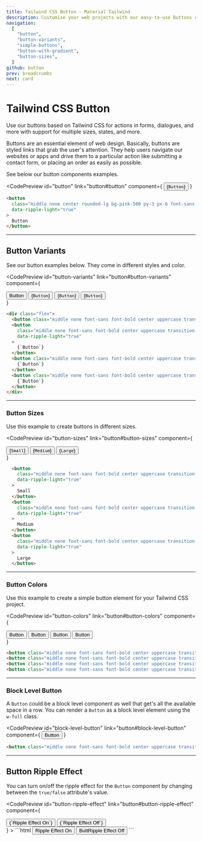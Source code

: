 ```yaml
---
title: Tailwind CSS Button - Material Tailwind
description: Customise your web projects with our easy-to-use Buttons component for Tailwind CSS using Material Design guidelines.
navigation:
  [
    "button",
    "button-variants",
    "simple-buttons",
    "button-with-gradient",
    "button-sizes",
  ]
github: button
prev: breadcrumbs
next: card
---
```


# Tailwind CSS Button

Use our buttons based on Tailwind CSS for actions in forms, dialogues, and more with support for multiple sizes, states, and more.

Buttons are an essential element of web design. Basically, buttons are styled links that grab the user's attention. They help users navigate our websites or apps and drive them to a particular action like submitting a contact form, or placing an order as easily as possible.

See below our button components examples.

<CodePreview
  id="button"
  link="button#button"
  component={
    <button
      className="middle none center rounded-lg bg-pink-500 py-3 px-6 font-sans text-xs font-bold uppercase text-white shadow-md shadow-pink-500/20 transition-all hover:shadow-lg hover:shadow-pink-500/40 focus:opacity-[0.85] focus:shadow-none active:opacity-[0.85] active:shadow-none disabled:pointer-events-none disabled:opacity-50 disabled:shadow-none"
      data-ripple-light="true"
    >
      {`Button`}
    </button>
  }
>
  ```html
  <button
    class="middle none center rounded-lg bg-pink-500 py-3 px-6 font-sans text-xs font-bold uppercase text-white shadow-md shadow-pink-500/20 transition-all hover:shadow-lg hover:shadow-pink-500/40 focus:opacity-[0.85] focus:shadow-none active:opacity-[0.85] active:shadow-none disabled:pointer-events-none disabled:opacity-50 disabled:shadow-none"
    data-ripple-light="true"
  >
    Button
  </button>
  ```
</CodePreview>

---

## Button Variants

See our button examples below. They come in different styles and color.

<CodePreview
  id="button-variants"
  link="button#button-variants"
  component={
    <div className="flex">
      <button class="middle none font-sans font-bold center uppercase transition-all disabled:opacity-50 disabled:shadow-none disabled:pointer-events-none text-xs py-3 px-6 rounded-lg bg-pink-500 text-white shadow-md shadow-pink-500/20 hover:shadow-lg hover:shadow-pink-500/40 focus:opacity-[0.85] focus:shadow-none active:opacity-[0.85] active:shadow-none mr-4" data-ripple-light="true">Button</button>
      <button
        class="middle none font-sans font-bold center uppercase transition-all disabled:opacity-50 disabled:shadow-none disabled:pointer-events-none text-xs py-3 px-6 rounded-lg bg-gradient-to-tr from-pink-600 to-pink-400 text-white shadow-md shadow-pink-500/20 hover:shadow-lg hover:shadow-pink-500/40 active:opacity-[0.85] mr-4"
        data-ripple-light="true"
      >
        {`Button`}
      </button>
      <button class="middle none font-sans font-bold center uppercase transition-all disabled:opacity-50 disabled:shadow-none disabled:pointer-events-none text-xs py-3 px-6 rounded-lg border border-pink-500 text-pink-500 hover:opacity-75 focus:ring focus:ring-pink-200 active:opacity-[0.85] mr-3" data-ripple-dark="true">
        {`Button`}
      </button>
      <button class="middle none font-sans font-bold center uppercase transition-all disabled:opacity-50 disabled:shadow-none disabled:pointer-events-none text-xs py-3 px-6 rounded-lg text-pink-500 hover:bg-pink-500/10 active:bg-pink-500/30" data-ripple-dark="true">
        {`Button`}
      </button>
    </div>
  }
>
  ```html
  <div class="flex">
    <button class="middle none font-sans font-bold center uppercase transition-all disabled:opacity-50 disabled:shadow-none disabled:pointer-events-none text-xs py-3 px-6 rounded-lg bg-pink-500 text-white shadow-md shadow-pink-500/20 hover:shadow-lg hover:shadow-pink-500/40 focus:opacity-[0.85] focus:shadow-none active:opacity-[0.85] active:shadow-none mr-3" data-ripple-light="true">Button</button>
    <button
      class="middle none font-sans font-bold center uppercase transition-all disabled:opacity-50 disabled:shadow-none disabled:pointer-events-none text-xs py-3 px-6 rounded-lg bg-gradient-to-tr from-pink-600 to-pink-400 text-white shadow-md shadow-pink-500/20 hover:shadow-lg hover:shadow-pink-500/40 active:opacity-[0.85] mr-3"
      data-ripple-light="true"
    >
      {`Button`}
    </button>
    <button class="middle none font-sans font-bold center uppercase transition-all disabled:opacity-50 disabled:shadow-none disabled:pointer-events-none text-xs py-3 px-6 rounded-lg border border-pink-500 text-pink-500 hover:opacity-75 focus:ring focus:ring-pink-200 active:opacity-[0.85] mr-3" data-ripple-dark="true">
      {`Button`}
    </button>
    <button class="middle none font-sans font-bold center uppercase transition-all disabled:opacity-50 disabled:shadow-none disabled:pointer-events-none text-xs py-3 px-6 rounded-lg text-pink-500 hover:bg-pink-500/10 active:bg-pink-500/30" data-ripple-dark="true">
      {`Button`}
    </button>
  </div>
  ```
</CodePreview>


---

### Button Sizes

Use this example to create buttons in different sizes.

<CodePreview
  id="button-sizes"
  link="button#button-sizes"
  component={
    <div className="flex items-end">
      <button
        className="middle none font-sans font-bold center uppercase transition-all disabled:opacity-50 disabled:shadow-none disabled:pointer-events-none text-xs py-2 px-4 rounded-lg bg-pink-500 text-white shadow-md shadow-pink-500/20 hover:shadow-lg hover:shadow-pink-500/40 focus:opacity-[0.85] focus:shadow-none active:opacity-[0.85] active:shadow-none mr-4"
        data-ripple-light="true"
      >
        {`Small`}
      </button>
      <button
        className="middle none font-sans font-bold center uppercase transition-all disabled:opacity-50 disabled:shadow-none disabled:pointer-events-none text-xs py-3 px-6 rounded-lg bg-pink-500 text-white shadow-md shadow-pink-500/20 hover:shadow-lg hover:shadow-pink-500/40 focus:opacity-[0.85] focus:shadow-none active:opacity-[0.85] active:shadow-none mr-4"
        data-ripple-light="true"
      >
        {`Medium`}
      </button>
      <button
        className="middle none font-sans font-bold center uppercase transition-all disabled:opacity-50 disabled:shadow-none disabled:pointer-events-none text-sm py-3.5 px-7 rounded-lg bg-pink-500 text-white shadow-md shadow-pink-500/20 hover:shadow-lg hover:shadow-pink-500/40 focus:opacity-[0.85] focus:shadow-none active:opacity-[0.85] active:shadow-none"
        data-ripple-light="true"
      >
        {`Large`}
      </button>
    </div>
  }
>
  ```html
    <button
      class="middle none font-sans font-bold center uppercase transition-all disabled:opacity-50 disabled:shadow-none disabled:pointer-events-none text-xs py-2 px-4 rounded-lg bg-pink-500 text-white shadow-md shadow-pink-500/20 hover:shadow-lg hover:shadow-pink-500/40 focus:opacity-[0.85] focus:shadow-none active:opacity-[0.85] active:shadow-none"
      data-ripple-light="true"
    >
      Small
    </button>
    <button
      class="middle none font-sans font-bold center uppercase transition-all disabled:opacity-50 disabled:shadow-none disabled:pointer-events-none text-xs py-3 px-6 rounded-lg bg-pink-500 text-white shadow-md shadow-pink-500/20 hover:shadow-lg hover:shadow-pink-500/40 focus:opacity-[0.85] focus:shadow-none active:opacity-[0.85] active:shadow-none"
      data-ripple-light="true"
    >
      Medium
    </button>
    <button
      class="middle none font-sans font-bold center uppercase transition-all disabled:opacity-50 disabled:shadow-none disabled:pointer-events-none text-sm py-3.5 px-7 rounded-lg bg-pink-500 text-white shadow-md shadow-pink-500/20 hover:shadow-lg hover:shadow-pink-500/40 focus:opacity-[0.85] focus:shadow-none active:opacity-[0.85] active:shadow-none"
      data-ripple-light="true"
    >
      Large
    </button>
  ```
</CodePreview>

---

### Button Colors

Use this example to create a simple button element for your Tailwind CSS project.

<CodePreview
  id="button-colors"
  link="button#button-colors"
  component={
    <div className="flex items-end">
      <button className="middle none font-sans font-bold center uppercase transition-all disabled:opacity-50 disabled:shadow-none disabled:pointer-events-none text-xs py-3 px-6 rounded-lg bg-blue-500 text-white shadow-md shadow-blue-500/20 hover:shadow-lg hover:shadow-blue-500/40 focus:opacity-[0.85] focus:shadow-none active:opacity-[0.85] active:shadow-none mr-4" data-ripple-light="true">Button</button>
      <button className="middle none font-sans font-bold center uppercase transition-all disabled:opacity-50 disabled:shadow-none disabled:pointer-events-none text-xs py-3 px-6 rounded-lg bg-red-500 text-white shadow-md shadow-red-500/20 hover:shadow-lg hover:shadow-red-500/40 focus:opacity-[0.85] focus:shadow-none active:opacity-[0.85] active:shadow-none mr-4" data-ripple-light="true">Button</button>
      <button className="middle none font-sans font-bold center uppercase transition-all disabled:opacity-50 disabled:shadow-none disabled:pointer-events-none text-xs py-3 px-6 rounded-lg bg-green-500 text-white shadow-md shadow-green-500/20 hover:shadow-lg hover:shadow-green-500/40 focus:opacity-[0.85] focus:shadow-none active:opacity-[0.85] active:shadow-none mr-4" data-ripple-light="true">Button</button>
      <button className="middle none font-sans font-bold center uppercase transition-all disabled:opacity-50 disabled:shadow-none disabled:pointer-events-none text-xs py-3 px-6 rounded-lg bg-orange-500 text-white shadow-md shadow-orange-500/20 hover:shadow-lg hover:shadow-orange-500/40 focus:opacity-[0.85] focus:shadow-none active:opacity-[0.85] active:shadow-none" data-ripple-light="true">Button</button>
    </div>
  }
>
  ```html
  <button class="middle none font-sans font-bold center uppercase transition-all disabled:opacity-50 disabled:shadow-none disabled:pointer-events-none text-xs py-3 px-6 rounded-lg bg-blue-500 text-white shadow-md shadow-blue-500/20 hover:shadow-lg hover:shadow-blue-500/40 focus:opacity-[0.85] focus:shadow-none active:opacity-[0.85] active:shadow-none mr-4" data-ripple-light="true">Button</button>
  <button class="middle none font-sans font-bold center uppercase transition-all disabled:opacity-50 disabled:shadow-none disabled:pointer-events-none text-xs py-3 px-6 rounded-lg bg-red-500 text-white shadow-md shadow-red-500/20 hover:shadow-lg hover:shadow-red-500/40 focus:opacity-[0.85] focus:shadow-none active:opacity-[0.85] active:shadow-none mr-4" data-ripple-light="true">Button</button>
  <button class="middle none font-sans font-bold center uppercase transition-all disabled:opacity-50 disabled:shadow-none disabled:pointer-events-none text-xs py-3 px-6 rounded-lg bg-green-500 text-white shadow-md shadow-green-500/20 hover:shadow-lg hover:shadow-green-500/40 focus:opacity-[0.85] focus:shadow-none active:opacity-[0.85] active:shadow-none mr-4" data-ripple-light="true">Button</button>
  <button class="middle none font-sans font-bold center uppercase transition-all disabled:opacity-50 disabled:shadow-none disabled:pointer-events-none text-xs py-3 px-6 rounded-lg bg-orange-500 text-white shadow-md shadow-orange-500/20 hover:shadow-lg hover:shadow-orange-500/40 focus:opacity-[0.85] focus:shadow-none active:opacity-[0.85] active:shadow-none" data-ripple-light="true">Button</button>
  ```
</CodePreview>

---

### Block Level Button

A <Code>Button</Code> could be a block level component as well that get's all the available space in a row. You can render a <Code>Button</Code> as a block level element using the <Code>w-full</Code> class.

<CodePreview
  id="block-level-button"
  link="button#block-level-button"
  component={
    <button className="middle none font-sans font-bold center uppercase transition-all disabled:opacity-50 disabled:shadow-none disabled:pointer-events-none text-xs py-3 px-6 rounded-lg bg-pink-500 text-white shadow-md shadow-pink-500/20 hover:shadow-lg hover:shadow-pink-500/40 focus:opacity-[0.85] focus:shadow-none active:opacity-[0.85] active:shadow-none w-full" data-ripple-light="true">Button</button>
  }
>
  ```html
  <button class="middle none font-sans font-bold center uppercase transition-all disabled:opacity-50 disabled:shadow-none disabled:pointer-events-none text-xs py-3 px-6 rounded-lg bg-pink-500 text-white shadow-md shadow-pink-500/20 hover:shadow-lg hover:shadow-pink-500/40 focus:opacity-[0.85] focus:shadow-none active:opacity-[0.85] active:shadow-none w-full" data-ripple-light="true">Button</button>
  ```
</CodePreview>

---

## Button Ripple Effect

You can turn on/off the ripple effect for the <Code>Button</Code> component by changing between the <Code>true/false</Code> attribute's value.

<CodePreview
  id="button-ripple-effect"
  link="button#button-ripple-effect"
  component={
  <div className="flex">
    <button className="button button-pink mr-3" data-ripple-light="true">
      {`Ripple Effect On`}
    </button>
    <button className="button button-pink" data-ripple-light="false">
      {`Ripple Effect Off`}
    </button>
  </div> 
  }
>
  ```html
  <button class="middle none font-sans font-bold center uppercase transition-all disabled:opacity-50 disabled:shadow-none disabled:pointer-events-none text-xs py-3 px-6 rounded-lg bg-pink-500 text-white shadow-md shadow-pink-500/20 hover:shadow-lg hover:shadow-pink-500/40 focus:opacity-[0.85] focus:shadow-none active:opacity-[0.85] active:shadow-none" data-ripple-light="true">Ripple Effect On</button>
  <button class="middle none font-sans font-bold center uppercase transition-all disabled:opacity-50 disabled:shadow-none disabled:pointer-events-none text-xs py-3 px-6 rounded-lg bg-pink-500 text-white shadow-md shadow-pink-500/20 hover:shadow-lg hover:shadow-pink-500/40 focus:opacity-[0.85] focus:shadow-none active:opacity-[0.85] active:shadow-none" data-ripple-light="false">ButtRipple Effect Off</button>
  ```
</CodePreview>